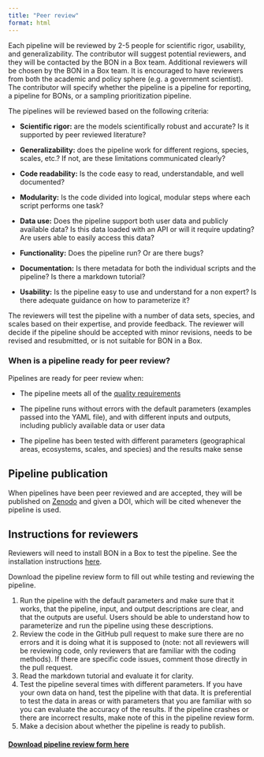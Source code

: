 ```yaml
---
title: "Peer review"
format: html
---
```


Each pipeline will be reviewed by 2-5 people for scientific rigor, usability, and generalizability. The contributor will suggest potential reviewers, and they will be contacted by the BON in a Box team. Additional reviewers will be chosen by the BON in a Box team. It is encouraged to have reviewers from both the academic and policy sphere (e.g. a government scientist). The contributor will specify whether the pipeline is a pipeline for reporting, a pipeline for BONs, or a sampling prioritization pipeline.

The pipelines will be reviewed based on the following criteria:

-   **Scientific rigor:** are the models scientifically robust and accurate? Is it supported by peer reviewed literature?

-   **Generalizability:** does the pipeline work for different regions, species, scales, etc.? If not, are these limitations communicated clearly?

-   **Code readability:** Is the code easy to read, understandable, and well documented?

-   **Modularity:** Is the code divided into logical, modular steps where each script performs one task?

-   **Data use:** Does the pipeline support both user data and publicly available data? Is this data loaded with an API or will it require updating? Are users able to easily access this data?

-   **Functionality:** Does the pipeline run? Or are there bugs? 

-   **Documentation:** Is there metadata for both the individual scripts and the pipeline? Is there a markdown tutorial?

-   **Usability:** Is the pipeline easy to use and understand for a non expert? Is there adequate guidance on how to parameterize it?

The reviewers will test the pipeline with a number of data sets, species, and scales based on their expertise, and provide feedback. The reviewer will decide if the pipeline should be accepted with minor revisions, needs to be revised and resubmitted, or is not suitable for BON in a Box.

### **When is a pipeline ready for peer review?**

Pipelines are ready for peer review when:

-   The pipeline meets all of the [quality requirements](pipeline_standards.qmd)

-   The pipeline runs without errors with the default parameters (examples passed into the YAML file), and with different inputs and outputs, including publicly available data or user data

-   The pipeline has been tested with different parameters (geographical areas, ecosystems, scales, and species) and the results make sense

## **Pipeline publication**

When pipelines have been peer reviewed and are accepted, they will be published on [Zenodo](https://zenodo.org/) and given a DOI, which will be cited whenever the pipeline is used.

## Instructions for reviewers

Reviewers will need to install BON in a Box to test the pipeline. See the installation instructions [here](how_to_install.qmd).

Download the pipeline review form to fill out while testing and reviewing the pipeline.

1.  Run the pipeline with the default parameters and make sure that it works, that the pipeline, input, and output descriptions are clear, and that the outputs are useful. Users should be able to understand how to parameterize and run the pipeline using these descriptions.
2.  Review the code in the GitHub pull request to make sure there are no errors and it is doing what it is supposed to (note: not all reviewers will be reviewing code, only reviewers that are familiar with the coding methods). If there are specific code issues, comment those directly in the pull request.
3.  Read the markdown tutorial and evaluate it for clarity.
4.  Test the pipeline several times with different parameters. If you have your own data on hand, test the pipeline with that data. It is preferential to test the data in areas or with parameters that you are familiar with so you can evaluate the accuracy of the results. If the pipeline crashes or there are incorrect results, make note of this in the pipeline review form.
5.  Make a decision about whether the pipeline is ready to publish.

#### [Download pipeline review form here](https://github.com/GEO-BON/bon-in-a-box-pipeline-engine/raw/refs/heads/documentation_peer_review/main/peer_review_form.docx)